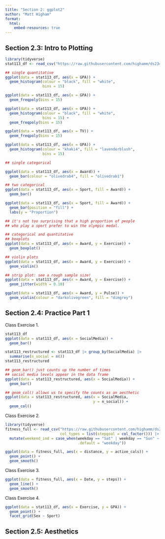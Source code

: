 ```yaml
---
title: "Section 2: ggplot2"
author: "Matt Higham"
format: 
  html:
    embed-resources: true
---
```


## Section 2.3: Intro to Plotting

```r
library(tidyverse)
stat113_df <- read_csv("https://raw.githubusercontent.com/highamm/ds234_quarto/main/data_online/stat113.csv")
```

```r
## single quantitative
ggplot(data = stat113_df, aes(x = GPA)) +
  geom_histogram(colour = "black", fill = "white",
                 bins = 15)

ggplot(data = stat113_df, aes(x = GPA)) +
  geom_freqpoly(bins = 15)

ggplot(data = stat113_df, aes(x = GPA)) +
  geom_histogram(colour = "black", fill = "white",
                 bins = 15) +
  geom_freqpoly(bins = 15)

ggplot(data = stat113_df, aes(x = TV)) +
  geom_freqpoly(bins = 15)

ggplot(data = stat113_df, aes(x = GPA)) +
  geom_histogram(colour = "khaki4", fill = "lavenderblush",
                 bins = 15)
```

```r
## single categorical

ggplot(data = stat113_df, aes(x = Award)) +
  geom_bar(colour = "olivedrab4", fill = "olivedrab1")
```

```r
## two categorical
ggplot(data = stat113_df, aes(x = Sport, fill = Award)) +
  geom_bar() 

ggplot(data = stat113_df, aes(x = Sport, fill = Award)) +
  geom_bar(position = "fill") +
  labs(y = "Proportion")

## it's not too surprising that a high proportion of people
## who play a sport prefer to win the olympic medal.
```

```r
## categorical and quantitative
## boxplots
ggplot(data = stat113_df, aes(x = Award, y = Exercise)) +
  geom_boxplot()

## violin plots
ggplot(data = stat113_df, aes(x = Award, y = Exercise)) +
  geom_violin()

## strip plot: see a rough sample size!
ggplot(data = stat113_df, aes(x = Award, y = Exercise)) +
  geom_jitter(width = 0.10)

ggplot(data = stat113_df, aes(x = Award, y = Pulse)) +
  geom_violin(colour = "darkolivegreen", fill = "dimgrey")
```

## Section 2.4: Practice Part 1

Class Exercise 1.

```r
stat113_df
ggplot(data = stat113_df, aes(x = SocialMedia)) +
  geom_bar()

stat113_restructured <- stat113_df |> group_by(SocialMedia) |>
  summarise(n_social = n())
stat113_restructured

## geom_bar() just counts up the number of times
## social media levels appear in the data frame
ggplot(data = stat113_restructured, aes(x = SocialMedia)) +
  geom_bar()

## geom_col() allows us to specify the counts as an aesthetic
ggplot(data = stat113_restructured, aes(x = SocialMedia,
                                        y = n_social)) +
  geom_col()

```

Class Exercise 2.

```r
library(tidyverse)
fitness_full <- read_csv("https://raw.githubusercontent.com/highamm/ds234_quarto/main/data_online/higham_fitness_clean.csv",
                         col_types = list(stepgoal = col_factor())) |>
  mutate(weekend_ind = case_when(weekday == "Sat" | weekday == "Sun" ~ "weekend",
                                 .default = "weekday"))

ggplot(data = fitness_full, aes(x = distance, y = active_cals)) +
  geom_point() +
  geom_smooth()
```

Class Exercise 3.

```r
ggplot(data = fitness_full, aes(x = Date, y = steps)) +
  geom_line() +
  geom_smooth()
```

Class Exercise 4.

```r
ggplot(data = stat113_df, aes(x = Exercise, y = GPA)) +
  geom_point() +
  facet_grid(Sex ~ Sport)
```

## Section 2.5: Aesthetics

